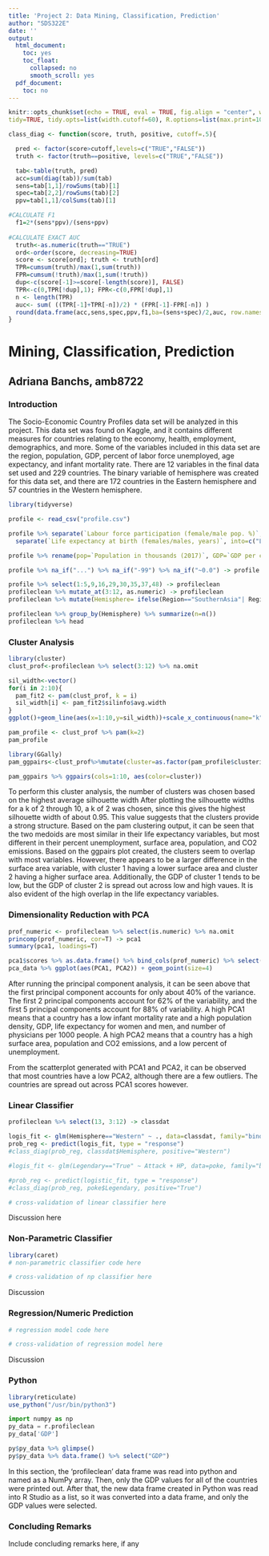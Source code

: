 ```yaml
---
title: 'Project 2: Data Mining, Classification, Prediction'
author: "SDS322E"
date: ''
output:
  html_document:
    toc: yes
    toc_float:
      collapsed: no
      smooth_scroll: yes
  pdf_document:
    toc: no
---
```


```r
knitr::opts_chunk$set(echo = TRUE, eval = TRUE, fig.align = "center", warning = F, message = F,
tidy=TRUE, tidy.opts=list(width.cutoff=60), R.options=list(max.print=100))

class_diag <- function(score, truth, positive, cutoff=.5){

  pred <- factor(score>cutoff,levels=c("TRUE","FALSE"))
  truth <- factor(truth==positive, levels=c("TRUE","FALSE"))

  tab<-table(truth, pred)
  acc=sum(diag(tab))/sum(tab)
  sens=tab[1,1]/rowSums(tab)[1]
  spec=tab[2,2]/rowSums(tab)[2]
  ppv=tab[1,1]/colSums(tab)[1]

#CALCULATE F1
  f1=2*(sens*ppv)/(sens+ppv)
  
#CALCULATE EXACT AUC
  truth<-as.numeric(truth=="TRUE")
  ord<-order(score, decreasing=TRUE)
  score <- score[ord]; truth <- truth[ord]
  TPR=cumsum(truth)/max(1,sum(truth))
  FPR=cumsum(!truth)/max(1,sum(!truth))
  dup<-c(score[-1]>=score[-length(score)], FALSE)
  TPR<-c(0,TPR[!dup],1); FPR<-c(0,FPR[!dup],1)
  n <- length(TPR)
  auc<- sum( ((TPR[-1]+TPR[-n])/2) * (FPR[-1]-FPR[-n]) )
  round(data.frame(acc,sens,spec,ppv,f1,ba=(sens+spec)/2,auc, row.names = "Metrics"),4)
}
```

# Mining, Classification, Prediction

## Adriana Banchs, amb8722

### Introduction 

The Socio-Economic Country Profiles data set will be analyzed in this project. This data set was found on Kaggle, and it contains different measures for countries relating to the economy, health, employment, demographics, and more. Some of the variables included in this data set are the region, population, GDP, percent of labor force unemployed, age expectancy, and infant mortality rate. There are 12 variables in the final data set used and 229 countries. The binary variable of hemisphere was created for this data set, and there are 172 countries in the Eastern hemisphere and 57 countries in the Western hemisphere.

```R
library(tidyverse)

profile <- read_csv("profile.csv")

profile %>% separate(`Labour force participation (female/male pop. %)`, into=c("Laborforce_participation_women_%","Laborforce_participation_men_%"), sep="/") %>%
  separate(`Life expectancy at birth (females/males, years)`, into=c("Lifeexpectancy_females_yrs", "Lifeexpectancy_males_yrs"), sep="/") %>% separate(`Population age distribution (0-14 / 60+ years, %)`, into=c("Pop_age_dist_0-14yrs_%", "Pop_age_dist_60+yrs_%")) %>% separate(`Pop. using improved drinking water (urban/rural, %)`, into=c("Pop_improveddrinkingwater_urban_%", "Pop_improveddrinkingwater_rural_%")) -> profile

profile %>% rename(pop=`Population in thousands (2017)`, GDP=`GDP per capita (current US$)`, percent_unemployement=`Unemployment (% of labour force)`,  lifeex.f=Lifeexpectancy_females_yrs, lifeex.m=Lifeexpectancy_males_yrs, infmort=`Infant mortality rate (per 1000 live births`, physicians=`Health: Physicians (per 1000 pop.)`,seatswomen=`Seats held by women in national parliaments %`, co2=`CO2 emission estimates (million tons/tons per capita)`, pop_dens='Population density (per km2, 2017)', sa='Surface area (km2)', health_expenditure='Health: Total expenditure (% of GDP)') -> profile

profile %>% na_if("...") %>% na_if("-99") %>% na_if("~0.0") -> profile

profile %>% select(1:5,9,16,29,30,35,37,48) -> profileclean
profileclean %>% mutate_at(3:12, as.numeric) -> profileclean
profileclean %>% mutate(Hemisphere= ifelse(Region=="SouthernAsia"| Region=="South-easternAsia"| Region=="EasternAsia"| Region=="CentralAsia"| Region=="WesternAsia"| Region=="MiddleAfrica"| Region== "NorthernAfrica"| Region=="WesternAfrica"| Region=="EasternAfrica"| Region=="SouthernAfrica"| Region=="Oceania"| Region=="WesternEurope"| Region=="EasternEurope"| Region=="NorthernEurope" | Region=="SouthernEurope"| Region=="Polynesia" | Region=="Melanasia" | Region=="Micronesia"| Region=="Oceania", "Eastern", "Western")) -> profileclean

profileclean %>% group_by(Hemisphere) %>% summarize(n=n())
profileclean %>% head
```

### Cluster Analysis

```R
library(cluster)
clust_prof<-profileclean %>% select(3:12) %>% na.omit

sil_width<-vector()
for(i in 2:10){  
  pam_fit2 <- pam(clust_prof, k = i)  
  sil_width[i] <- pam_fit2$silinfo$avg.width  
}
ggplot()+geom_line(aes(x=1:10,y=sil_width))+scale_x_continuous(name="k",breaks=1:10)

pam_profile <- clust_prof %>% pam(k=2)
pam_profile

library(GGally)
pam_ggpairs<-clust_prof%>%mutate(cluster=as.factor(pam_profile$clustering))

pam_ggpairs %>% ggpairs(cols=1:10, aes(color=cluster))
```

To perform this cluster analysis, the number of clusters was chosen based on the highest average silhouette width After plotting the silhouette widths for a k of 2 through 10, a k of 2 was chosen, since this gives the highest silhouette width of about 0.95. This value suggests that the clusters provide a strong structure. Based on the pam clustering output, it can be seen that the two medoids are most similar in their life expectancy variables, but most different in their percent unemployment, surface area, population, and CO2 emissions. Based on the ggpairs plot created, the clusters seem to overlap with most variables. However, there appears to be a larger difference in the surface area variable, with cluster 1 having a lower surface area and cluster 2 having a higher surface area. Additionally, the GDP of cluster 1 tends to be low, but the GDP of cluster 2 is spread out across low and high vaues. It is also evident of the high overlap in the life expectancy variables.
    
    
### Dimensionality Reduction with PCA

```R
prof_numeric <- profileclean %>% select(is.numeric) %>% na.omit
princomp(prof_numeric, cor=T) -> pca1
summary(pca1, loadings=T)

pca1$scores %>% as.data.frame() %>% bind_cols(prof_numeric) %>% select(PCA1=1, PCA2=2) ->pca_data
pca_data %>% ggplot(aes(PCA1, PCA2)) + geom_point(size=4)
```

After running the principal component analysis, it can be seen above that the first principal component accounts for only about 40% of the variance. The first 2 principal components account for 62% of the variability, and the first 5 principal components account for 88% of variability. A high PCA1 means that a country has a low infant mortality rate and a high population density, GDP, life expectancy for women and men, and number of physicians per 1000 people. A high PCA2 means that a country has a high surface area, population and CO2 emissions, and a low percent of unemployment.

From the scatterplot generated with PCA1 and PCA2, it can be observed that most countries have a low PCA2, although there are a few outliers. The countries are spread out across PCA1 scores however.

###  Linear Classifier

```R
profileclean %>% select(13, 3:12) -> classdat

logis_fit <- glm(Hemisphere=="Western" ~ ., data=classdat, family="binomial")
prob_reg <- predict(logis_fit, type = "response")
#class_diag(prob_reg, classdat$Hemisphere, positive="Western")

#logis_fit <- glm(Legendary=="True" ~ Attack + HP, data=poke, family="binomial")

#prob_reg <- predict(logistic_fit, type = "response")
#class_diag(prob_reg, poke$Legendary, positive="True")
```

```R
# cross-validation of linear classifier here
```

Discussion here

### Non-Parametric Classifier

```R
library(caret)
# non-parametric classifier code here
```

```R
# cross-validation of np classifier here
```

Discussion


### Regression/Numeric Prediction

```R
# regression model code here
```

```R
# cross-validation of regression model here
```

Discussion

### Python 

```R
library(reticulate)
use_python("/usr/bin/python3")
```

```python
import numpy as np
py_data = r.profileclean
py_data['GDP']
```

```R
py$py_data %>% glimpse()
py$py_data %>% data.frame() %>% select("GDP")
```

In this section, the 'profileclean' data frame was read into python and named as a NumPy array. Then, only the GDP values for all of the countries were printed out. After that, the new data frame created in Python was read into R Studio as a list, so it was converted into a data frame, and only the GDP values were selected.


### Concluding Remarks

Include concluding remarks here, if any





